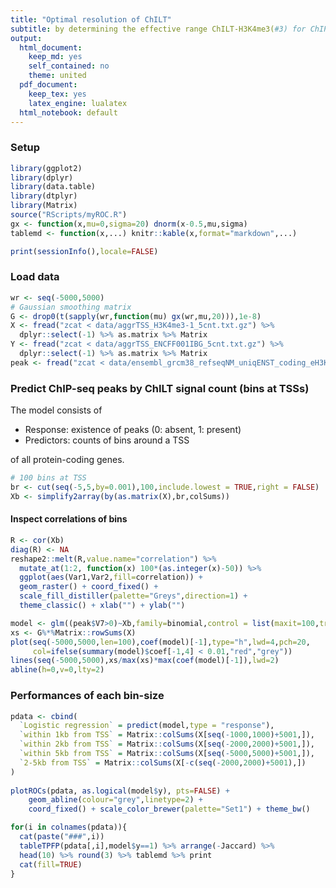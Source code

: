 ```yaml
---
title: "Optimal resolution of ChILT"
subtitle: by determining the effective range ChILT-H3K4me3(#3) for ChIP-seq peak prediction
output:
  html_document: 
    keep_md: yes
    self_contained: no
    theme: united
  pdf_document:
    keep_tex: yes
    latex_engine: lualatex
  html_notebook: default
---
```


### Setup

```r
library(ggplot2)
library(dplyr)
library(data.table)
library(dtplyr)
library(Matrix)
source("RScripts/myROC.R")
gx <- function(x,mu=0,sigma=20) dnorm(x-0.5,mu,sigma)
tablemd <- function(x,...) knitr::kable(x,format="markdown",...)
```

```r
print(sessionInfo(),locale=FALSE)
```

### Load data

```r
wr <- seq(-5000,5000)
# Gaussian smoothing matrix
G <- drop0(t(sapply(wr,function(mu) gx(wr,mu,20))),1e-8)
X <- fread("zcat < data/aggrTSS_H3K4me3-1_5cnt.txt.gz") %>%
  dplyr::select(-1) %>% as.matrix %>% Matrix
Y <- fread("zcat < data/aggrTSS_ENCFF001IBG_5cnt.txt.gz") %>%
  dplyr::select(-1) %>% as.matrix %>% Matrix
peak <- fread("zcat < data/ensembl_grcm38_refseqNM_uniqENST_coding_eH3K4me3PeakCountTSSwithin1000.txt.gz")
```

### Predict ChIP-seq peaks by ChILT signal count (bins at TSSs)

The model consists of

* Response: existence of peaks (0: absent, 1: present)
* Predictors: counts of bins around a TSS

of all protein-coding genes.

```r
# 100 bins at TSS
br <- cut(seq(-5,5,by=0.001),100,include.lowest = TRUE,right = FALSE)
Xb <- simplify2array(by(as.matrix(X),br,colSums))
```

#### Inspect correlations of bins

```r
R <- cor(Xb)
diag(R) <- NA
reshape2::melt(R,value.name="correlation") %>%
  mutate_at(1:2, function(x) 100*(as.integer(x)-50)) %>%
  ggplot(aes(Var1,Var2,fill=correlation)) +
  geom_raster() + coord_fixed() + 
  scale_fill_distiller(palette="Greys",direction=1) +
  theme_classic() + xlab("") + ylab("")
```


```r
model <- glm((peak$V7>0)~Xb,family=binomial,control = list(maxit=100,trace = TRUE))
xs <- G%*%Matrix::rowSums(X)
plot(seq(-5000,5000,len=100),coef(model)[-1],type="h",lwd=4,pch=20,
     col=ifelse(summary(model)$coef[-1,4] < 0.01,"red","grey"))
lines(seq(-5000,5000),xs/max(xs)*max(coef(model)[-1]),lwd=2)
abline(h=0,v=0,lty=2)
```

### Performances of each bin-size

```r
pdata <- cbind(
  `Logistic regression` = predict(model,type = "response"),
  `within 1kb from TSS` = Matrix::colSums(X[seq(-1000,1000)+5001,]),
  `within 2kb from TSS` = Matrix::colSums(X[seq(-2000,2000)+5001,]),
  `within 5kb from TSS` = Matrix::colSums(X[seq(-5000,5000)+5001,]),
  `2-5kb from TSS` = Matrix::colSums(X[-c(seq(-2000,2000)+5001),])
)
  
plotROCs(pdata, as.logical(model$y), pts=FALSE) +
    geom_abline(colour="grey",linetype=2) +
    coord_fixed() + scale_color_brewer(palette="Set1") + theme_bw()
```

```r
for(i in colnames(pdata)){
  cat(paste("###",i))
  tableTPFP(pdata[,i],model$y==1) %>% arrange(-Jaccard) %>%
  head(10) %>% round(3) %>% tablemd %>% print
  cat(fill=TRUE)
}
```

